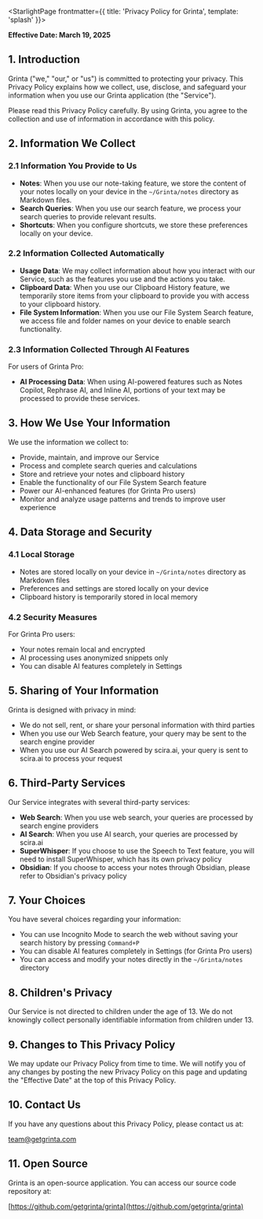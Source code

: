 
<StarlightPage frontmatter={{ title: 'Privacy Policy for Grinta', template: 'splash' }}>

**Effective Date: March 19, 2025**

## 1. Introduction

Grinta ("we," "our," or "us") is committed to protecting your privacy. This Privacy Policy explains how we collect, use, disclose, and safeguard your information when you use our Grinta application (the "Service").

Please read this Privacy Policy carefully. By using Grinta, you agree to the collection and use of information in accordance with this policy.

## 2. Information We Collect

### 2.1 Information You Provide to Us

- **Notes**: When you use our note-taking feature, we store the content of your notes locally on your device in the `~/Grinta/notes` directory as Markdown files.
- **Search Queries**: When you use our search feature, we process your search queries to provide relevant results.
- **Shortcuts**: When you configure shortcuts, we store these preferences locally on your device.

### 2.2 Information Collected Automatically

- **Usage Data**: We may collect information about how you interact with our Service, such as the features you use and the actions you take.
- **Clipboard Data**: When you use our Clipboard History feature, we temporarily store items from your clipboard to provide you with access to your clipboard history.
- **File System Information**: When you use our File System Search feature, we access file and folder names on your device to enable search functionality.

### 2.3 Information Collected Through AI Features

For users of Grinta Pro:

- **AI Processing Data**: When using AI-powered features such as Notes Copilot, Rephrase AI, and Inline AI, portions of your text may be processed to provide these services.

## 3. How We Use Your Information

We use the information we collect to:

- Provide, maintain, and improve our Service
- Process and complete search queries and calculations
- Store and retrieve your notes and clipboard history
- Enable the functionality of our File System Search feature
- Power our AI-enhanced features (for Grinta Pro users)
- Monitor and analyze usage patterns and trends to improve user experience

## 4. Data Storage and Security

### 4.1 Local Storage

- Notes are stored locally on your device in `~/Grinta/notes` directory as Markdown files
- Preferences and settings are stored locally on your device
- Clipboard history is temporarily stored in local memory

### 4.2 Security Measures

For Grinta Pro users:
- Your notes remain local and encrypted
- AI processing uses anonymized snippets only
- You can disable AI features completely in Settings

## 5. Sharing of Your Information

Grinta is designed with privacy in mind:

- We do not sell, rent, or share your personal information with third parties
- When you use our Web Search feature, your query may be sent to the search engine provider
- When you use our AI Search powered by scira.ai, your query is sent to scira.ai to process your request

## 6. Third-Party Services

Our Service integrates with several third-party services:

- **Web Search**: When you use web search, your queries are processed by search engine providers
- **AI Search**: When you use AI search, your queries are processed by scira.ai
- **SuperWhisper**: If you choose to use the Speech to Text feature, you will need to install SuperWhisper, which has its own privacy policy
- **Obsidian**: If you choose to access your notes through Obsidian, please refer to Obsidian's privacy policy

## 7. Your Choices

You have several choices regarding your information:

- You can use Incognito Mode to search the web without saving your search history by pressing `Command+P`
- You can disable AI features completely in Settings (for Grinta Pro users)
- You can access and modify your notes directly in the `~/Grinta/notes` directory

## 8. Children's Privacy

Our Service is not directed to children under the age of 13. We do not knowingly collect personally identifiable information from children under 13.

## 9. Changes to This Privacy Policy

We may update our Privacy Policy from time to time. We will notify you of any changes by posting the new Privacy Policy on this page and updating the "Effective Date" at the top of this Privacy Policy.

## 10. Contact Us

If you have any questions about this Privacy Policy, please contact us at:

team@getgrinta.com

## 11. Open Source

Grinta is an open-source application. You can access our source code repository at:

[https://github.com/getgrinta/grinta](https://github.com/getgrinta/grinta)
</StarlightPage>
